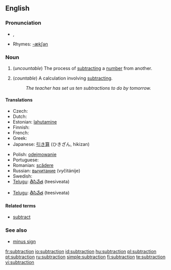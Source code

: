 ==English==

===Pronunciation===
*{{IPA|/səbˈtɹækʃən/}}, {{SAMPA|/s@b"tr{kS@n/}}
*Rhymes: [[Rhymes:English:-ækʃən|-ækʃən]]

===Noun===
{{en-noun|s|-}}

# {{arithmetic}} (''uncountable'') The process of [[subtract]]ing a [[number]] from another.
# {{arithmetic}} (''countable'') A calculation involving [[subtract]]ing.
#:''The teacher has set us ten subtractions to do by tomorrow.''

====Translations====

{{trans-top|process}}
* Czech: {{t-|cs|odčítání|n}}
* Dutch: {{t+|nl|aftrekking}}
* Estonian: [[lahutamine]]
* Finnish: {{t-|fi|vähentäminen}}
* French: {{t+|fr|soustraction|f}}
* Greek: {{t+|el|αφαίρεση|f|sc=Grek}}
* Japanese: [[引き算]] (ひきざん, hikizan)
{{trans-mid}}
* Polish: [[odejmowanie]] {{n}}
* Portuguese: {{t+|pt|subtração|f}}
* Romanian: [[scădere]] {{f}}
* Russian: [[вычитание]] (vyčitánije) {{n}}
* Swedish: {{t+|sv|subtraktion}}
* [[Telugu]]: [[తీసివేత]] (teesiveata)
{{trans-bottom}}

{{trans-top|calculation}}
{{trans-mid}}
* [[Telugu]]: [[తీసివేత]] (teesiveata)
{{trans-bottom}}

====Related terms====
*[[subtract]]

===See also===
*[[minus sign]]

[[fr:subtraction]]
[[io:subtraction]]
[[id:subtraction]]
[[hu:subtraction]]
[[pl:subtraction]]
[[pt:subtraction]]
[[ru:subtraction]]
[[simple:subtraction]]
[[fi:subtraction]]
[[te:subtraction]]
[[vi:subtraction]]